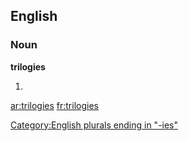 ==English==

===Noun===
'''trilogies'''

# {{plural of|[[trilogy]]}}

[[Category:English plurals ending in "-ies"]]

[[ar:trilogies]]
[[fr:trilogies]]